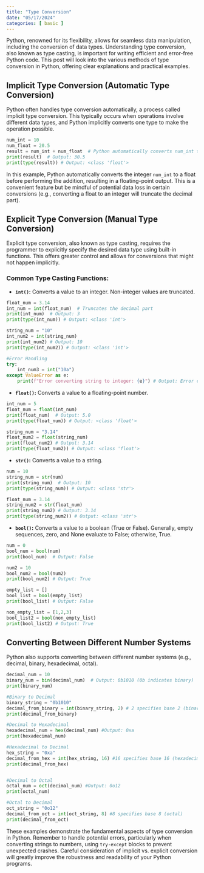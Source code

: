 ```yaml
---
title: "Type Conversion"
date: "05/17/2024"
categories: [ basic ]
---
```



Python, renowned for its flexibility, allows for seamless data manipulation, including the conversion of data types. Understanding type conversion, also known as type casting, is important for writing efficient and error-free Python code. This post will look into the various methods of type conversion in Python, offering clear explanations and practical examples.


## Implicit Type Conversion (Automatic Type Conversion)

Python often handles type conversion automatically, a process called implicit type conversion. This typically occurs when operations involve different data types, and Python implicitly converts one type to make the operation possible.

```python
num_int = 10
num_float = 20.5
result = num_int + num_float  # Python automatically converts num_int to a float
print(result)  # Output: 30.5
print(type(result)) # Output: <class 'float'>
```

In this example, Python automatically converts the integer `num_int` to a float before performing the addition, resulting in a floating-point output.  This is a convenient feature but be mindful of potential data loss in certain conversions (e.g., converting a float to an integer will truncate the decimal part).


## Explicit Type Conversion (Manual Type Conversion)

Explicit type conversion, also known as type casting, requires the programmer to explicitly specify the desired data type using built-in functions.  This offers greater control and allows for conversions that might not happen implicitly.

### Common Type Casting Functions:

* **`int()`:** Converts a value to an integer.  Non-integer values are truncated.

```python
float_num = 3.14
int_num = int(float_num)  # Truncates the decimal part
print(int_num)  # Output: 3
print(type(int_num)) # Output: <class 'int'>

string_num = "10"
int_num2 = int(string_num)
print(int_num2) # Output: 10
print(type(int_num2)) # Output: <class 'int'>

#Error Handling
try:
    int_num3 = int("10a")
except ValueError as e:
    print(f"Error converting string to integer: {e}") # Output: Error converting string to integer: invalid literal for int() with base 10: '10a'

```

* **`float()`:** Converts a value to a floating-point number.

```python
int_num = 5
float_num = float(int_num)
print(float_num)  # Output: 5.0
print(type(float_num)) # Output: <class 'float'>

string_num = "3.14"
float_num2 = float(string_num)
print(float_num2) # Output: 3.14
print(type(float_num2)) # Output: <class 'float'>
```

* **`str()`:** Converts a value to a string.

```python
num = 10
string_num = str(num)
print(string_num)  # Output: 10
print(type(string_num)) # Output: <class 'str'>

float_num = 3.14
string_num2 = str(float_num)
print(string_num2) # Output: 3.14
print(type(string_num2)) # Output: <class 'str'>

```

* **`bool()`:** Converts a value to a boolean (True or False).  Generally, empty sequences, zero, and None evaluate to False; otherwise, True.

```python
num = 0
bool_num = bool(num)
print(bool_num)  # Output: False

num2 = 10
bool_num2 = bool(num2)
print(bool_num2) # Output: True

empty_list = []
bool_list = bool(empty_list)
print(bool_list) # Output: False

non_empty_list = [1,2,3]
bool_list2 = bool(non_empty_list)
print(bool_list2) # Output: True
```


##  Converting Between Different Number Systems

Python also supports converting between different number systems (e.g., decimal, binary, hexadecimal, octal).

```python
decimal_num = 10
binary_num = bin(decimal_num)  # Output: 0b1010 (0b indicates binary)
print(binary_num)

#Binary to Decimal
binary_string = "0b1010"
decimal_from_binary = int(binary_string, 2) # 2 specifies base 2 (binary)
print(decimal_from_binary)

#Decimal to Hexadecimal
hexadecimal_num = hex(decimal_num) #Output: 0xa
print(hexadecimal_num)

#Hexadecimal to Decimal
hex_string = "0xa"
decimal_from_hex = int(hex_string, 16) #16 specifies base 16 (hexadecimal)
print(decimal_from_hex)


#Decimal to Octal
octal_num = oct(decimal_num) #Output: 0o12
print(octal_num)

#Octal to Decimal
oct_string = "0o12"
decimal_from_oct = int(oct_string, 8) #8 specifies base 8 (octal)
print(decimal_from_oct)

```

These examples demonstrate the fundamental aspects of type conversion in Python.  Remember to handle potential errors, particularly when converting strings to numbers, using `try-except` blocks to prevent unexpected crashes.  Careful consideration of implicit vs. explicit conversion will greatly improve the robustness and readability of your Python programs.

